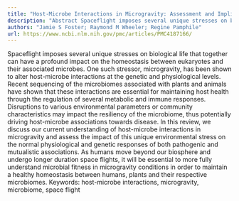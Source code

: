 ```yaml
---
title: "Host-Microbe Interactions in Microgravity: Assessment and Implications"
description: "Abstract Spaceflight imposes several unique stresses on biological life that together can have a profound impact on the homeostasis between eukaryotes and their associated microbes. One such stressor,..."
authors: "Jamie S Foster; Raymond M Wheeler; Regine Pamphile"
url: https://www.ncbi.nlm.nih.gov/pmc/articles/PMC4187166/
---
```


Spaceflight imposes several unique stresses on biological life that together can have a profound impact on the homeostasis between eukaryotes and their associated microbes. One such stressor, microgravity, has been shown to alter host-microbe interactions at the genetic and physiological levels. Recent sequencing of the microbiomes associated with plants and animals have shown that these interactions are essential for maintaining host health through the regulation of several metabolic and immune responses. Disruptions to various environmental parameters or community characteristics may impact the resiliency of the microbiome, thus potentially driving host-microbe associations towards disease. In this review, we discuss our current understanding of host-microbe interactions in microgravity and assess the impact of this unique environmental stress on the normal physiological and genetic responses of both pathogenic and mutualistic associations. As humans move beyond our biosphere and undergo longer duration space flights, it will be essential to more fully understand microbial fitness in microgravity conditions in order to maintain a healthy homeostasis between humans, plants and their respective microbiomes. Keywords: host-microbe interactions, microgravity, microbiome, space flight
